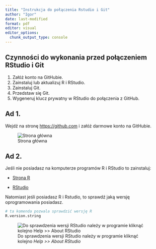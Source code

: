 ```yaml
---
title: "Instrukcja do połączenia Rstudio i Git"
author: "Igor"
date: last-modified
format: pdf
editor: visual
editor_options: 
  chunk_output_type: console
---
```


## Czynności do wykonania przed połączeniem RStudio i Git

1.  Załóż konto na GitHubie.
2.  Zainstaluj lub aktualizuj R i RStudio.
3.  Zainstaluj Git.
4.  Przedstaw się Git.
5.  Wygeneruj klucz prywatny w RStudio do połączenia z GitHub.

## Ad 1.

Wejdź na stronę <https://github.com> i załóż darmowe konto na GitHubie.

![Strona główna](figures/GitHub.png){fig-align="center"}

## Ad 2.

Jeśli nie posiadasz na komputerze programów R i RStudio to zainstaluj:

-   [Strona R](http://r-project.org)

-   [RStudio](http://rstudio.com)

Natomiast jeśli posiadasz R i Rstudio, to sprawdź jaką wersję oprogramowania posiadasz.

```r
# ta komenda pozwala sprawdzić wersję R
R.version.string
```

![Do sprawdzenia wersji RStudio należy w programie kliknąć kolejno *Help \>\> About RStudio*](figures/Rstudio.png){fig-align="center"}
